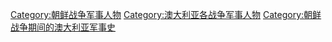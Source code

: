 [[Category:朝鲜战争军事人物|Category:朝鲜战争军事人物]]
[[Category:澳大利亚各战争军事人物|Category:澳大利亚各战争军事人物]]
[[Category:朝鲜战争期间的澳大利亚军事史|Category:朝鲜战争期间的澳大利亚军事史]]